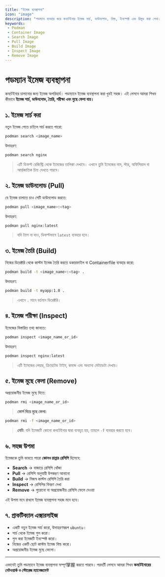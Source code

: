 ```yaml
---
title: "ইমেজ ব্যবস্থাপনা"
icon: "image"
description: "পডম্যান ব্যবহার করে কনটেইনার ইমেজ সার্চ, ডাউনলোড, বিল্ড, ইনস্পেক্ট এবং রিমুভ করা শেখা।"
keywords: 
 - Podman
 - Container Image
 - Search Image
 - Pull Image
 - Build Image
 - Inspect Image
 - Remove Image
---
```


# পডম্যান ইমেজ ব্যবস্থাপনা

কনটেইনার চালানোর জন্য ইমেজ অপরিহার্য। পডম্যানে ইমেজ ব্যবস্থাপনা করা খুবই সহজ। এই লেসনে আমরা শিখব কীভাবে **ইমেজ সার্চ, ডাউনলোড, তৈরি, পরীক্ষা এবং মুছে ফেলা যায়।**

## ১. ইমেজ সার্চ করা

নতুন ইমেজ পেতে চাইলে সার্চ করতে পারো:

```bash
podman search <image_name>
````

উদাহরণ:

```bash
podman search nginx
```

> এটি ডিফল্ট রেজিস্ট্রি থেকে ইমেজের তালিকা দেখাবে। এখানে তুমি ইমেজের নাম, স্টার, অফিসিয়াল বা আর্ন্তজাতিক চিহ্ন দেখতে পারবে।

## ২. ইমেজ ডাউনলোড (Pull)

যে ইমেজ চালাতে চাও সেটি ডাউনলোড করতে:

```bash
podman pull <image_name>:<tag>
```

উদাহরণ:

```bash
podman pull nginx:latest
```

> যদি ট্যাগ না দাও, ডিফল্টভাবে `latest` ব্যবহার হবে।

## ৩. ইমেজ তৈরি (Build)

নিজের ডিরেক্টরি থেকে কাস্টম ইমেজ তৈরি করতে ডকারফাইল বা Containerfile ব্যবহার করো:

```bash
podman build -t <image_name>:<tag> .
```

উদাহরণ:

```bash
podman build -t myapp:1.0 .
```

> এখানে `.` মানে বর্তমান ডিরেক্টরি।

## ৪. ইমেজ পরীক্ষা (Inspect)

ইমেজের বিস্তারিত তথ্য জানতে:

```bash
podman inspect <image_name_or_id>
```

উদাহরণ:

```bash
podman inspect nginx:latest
```

> এটি ইমেজের লেয়ার, ক্রিয়েটেড টাইম, কমান্ড এবং অন্যান্য মেটাডেটা দেখায়।

## ৫. ইমেজ মুছে ফেলা (Remove)

অপ্রয়োজনীয় ইমেজ মুছে দিতে:

```bash
podman rmi <image_name_or_id>
```

> **ফোর্স দিয়ে মুছে ফেলা:**

```bash
podman rmi -f <image_name_or_id>
```

> **নোট:** যদি ইমেজটি কোনো কনটেইনার দ্বারা ব্যবহৃত হয়, তাহলে `-f` ব্যবহার করতে হবে।

## ৬. সহজ উপমা

ইমেজকে তুমি ভাবতে পারো **কোনও রান্নার রেসিপি** হিসেবে:

* **Search** → বাজারে রেসিপি খোঁজা
* **Pull** → রেসিপি অনুযায়ী উপকরণ আনানো
* **Build** → নিজস্ব কাস্টম রেসিপি তৈরি করা
* **Inspect** → রেসিপির বিবরণ দেখা
* **Remove** → পুরোনো বা অপ্রয়োজনীয় রেসিপি ফেলে দেওয়া

এই উপমা মনে রাখলে ইমেজ ব্যবস্থাপনা সহজ মনে হবে।

## ৭. প্রাকটিক্যাল এক্সারসাইজ

  - একটি নতুন ইমেজ সার্চ করো, উদাহরণস্বরূপ `ubuntu`।
  - সার্চ থেকে ইমেজ পুল করো।
  - পুল করা ইমেজটি ইনস্পেক্ট করো।
  - নিজের একটি ছোট কাস্টম ইমেজ বিল্ড করো।
  - অপ্রয়োজনীয় ইমেজ মুছে ফেলো।

---

এভাবেই তুমি পডম্যানে ইমেজ ব্যবস্থাপনা সম্পূর্ণ掌握 করতে পারবে। পরবর্তী লেসনে আমরা শিখব **কনটেইনারের নেটওয়ার্ক ও স্টোরেজ ম্যানেজমেন্ট**